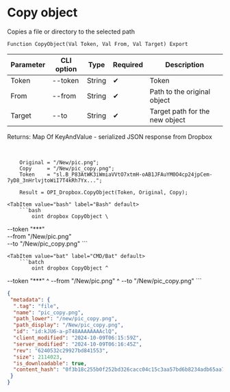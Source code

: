 ﻿---
sidebar_position: 8
---


# Copy object
 Copies a file or directory to the selected path



`Function CopyObject(Val Token, Val From, Val Target) Export`

  | Parameter | CLI option | Type | Required | Description |
  |-|-|-|-|-|
  | Token | --token | String | &#x2714; | Token |
  | From | --from | String | &#x2714; | Path to the original object |
  | Target | --to | String | &#x2714; | Target path for the new object |

  
  Returns:  Map Of KeyAndValue - serialized JSON response from Dropbox

<br/>




```bsl title="1C:Enterprise/OneScript code example"
    Original = "/New/pic.png";
    Copy     = "/New/pic_copy.png";
    Token    = "sl.B_P83AtWK3iWmiaVVtO7xtmH-oAB1JFAuYM0O4cp24jpCem-7yD8_3nHrlvjtoWiI7T4kRh7Yx...";

    Result = OPI_Dropbox.CopyObject(Token, Original, Copy);
```
 

 <Tabs>
  
    <TabItem value="bash" label="Bash" default>
        ```bash
            oint dropbox CopyObject \
 --token "***" \
 --from "/New/pic.png" \
 --to "/New/pic_copy.png"
        ```
    </TabItem>
  
    <TabItem value="bat" label="CMD/Bat" default>
        ```batch
            oint dropbox CopyObject ^
 --token "***" ^
 --from "/New/pic.png" ^
 --to "/New/pic_copy.png"
        ```
    </TabItem>
</Tabs>


```json title="Result"
{
 "metadata": {
  ".tag": "file",
  "name": "pic_copy.png",
  "path_lower": "/new/pic_copy.png",
  "path_display": "/New/pic_copy.png",
  "id": "id:kJU6-a-pT48AAAAAAAAclQ",
  "client_modified": "2024-10-09T06:15:59Z",
  "server_modified": "2024-10-09T06:16:45Z",
  "rev": "6240532c29927bd841553",
  "size": 2114023,
  "is_downloadable": true,
  "content_hash": "0f3b18c255b0f252bd326cacc04c15c3aa57bd6b8234adb65aa7bb2987a65492"
 }
}
```
